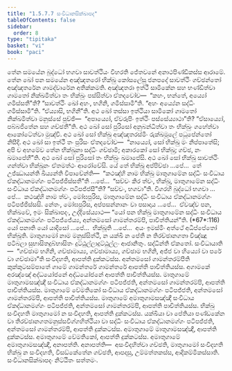 ```yaml
---
title: "1.5.7.7 සංවිධානසික්ඛාපද"
tableOfContents: false
sidebar:
  order: 8
type: "tipitaka"
basket: "vi"
book: "paci"
---
```



<DynamicBreadcrumb />

<Division number="412" book="paci">

<Paragraph number="1235" book="paci">
තේන සමයේන බුද්ධෝ භගවා සාවත්ථියං විහරති ජේතවනේ අනාථපිණ්ඩිකස්ස ආරාමේ. තේන ඛෝ පන සමයේන අඤ්ඤතරෝ භික්ඛු කෝසලේසු ජනපදේ සාවත්ථිං ගච්ඡන්තෝ අඤ්ඤතරේන ගාමද්වාරේන අතික්කමති. අඤ්ඤතරා ඉත්ථී සාමිකේන සහ භණ්ඩිත්වා ගාමතෝ නික්ඛමිත්වා තං භික්ඛුං පස්සිත්වා ඒතදවෝච—  “කහං, භන්තේ, අය්‍යෝ ගමිස්සතී”ති? “සාවත්ථිං ඛෝ අහං, භගිනි, ගමිස්සාමී”ති. “අහං අය්‍යේන සද්ධිං ගමිස්සාමී”ති. “ඒය්‍යාසි, භගිනී”ති. අථ ඛෝ තස්සා ඉත්ථියා සාමිකෝ ගාමතෝ නික්ඛමිත්වා මනුස්සේ පුච්ඡි—  “අපාය්‍යෝ, ඒවරූපිං ඉත්ථිං පස්සේය්‍යාථා”ති? “ඒසාය්‍යෝ, පබ්බජිතේන සහ ගච්ඡතී”ති. අථ ඛෝ සෝ පුරිසෝ අනුබන්ධිත්වා තං භික්ඛුං ගහේත්වා ආකෝටේත්වා මුඤ්චි. අථ ඛෝ සෝ භික්ඛු අඤ්ඤතරස්මිං රුක්ඛමූලේ පධූපේන්තෝ නිසීදි. අථ ඛෝ සා ඉත්ථී තං පුරිසං ඒතදවෝච—  “නාය්‍යෝ, සෝ භික්ඛු මං නිප්පාතේසි; අපි ච අහමේව තේන භික්ඛුනා සද්ධිං ගච්ඡාමි; අකාරකෝ සෝ භික්ඛු; ගච්ඡ, නං ඛමාපේහී”ති. අථ ඛෝ සෝ පුරිසෝ තං භික්ඛුං ඛමාපේසි.
</Paragraph>

<Paragraph number="1236" book="paci">
අථ ඛෝ සෝ භික්ඛු සාවත්ථිං ගන්ත්වා භික්ඛූනං ඒතමත්ථං ආරෝචේසි. යේ තේ භික්ඛූ අප්පිච්ඡා …පේ…  තේ උජ්ඣායන්ති ඛිය්‍යන්ති විපාචේන්ති—  “කථඤ්හි නාම භික්ඛු මාතුගාමේන සද්ධිං සංවිධාය ඒකද්ධානමග්ගං පටිපජ්ජිස්සතී”ති …පේ…  “සච්චං කිර ත්වං, භික්ඛු, මාතුගාමේන සද්ධිං සංවිධාය ඒකද්ධානමග්ගං පටිපජ්ජසී”ති? “සච්චං, භගවා”ති. විගරහි බුද්ධෝ භගවා …පේ…  කථඤ්හි නාම ත්වං, මෝඝපුරිස, මාතුගාමේන සද්ධිං සංවිධාය ඒකද්ධානමග්ගං පටිපජ්ජිස්සසි. නේතං, මෝඝපුරිස, අප්පසන්නානං වා පසාදාය …පේ…  ඒවඤ්ච පන, භික්ඛවේ, ඉමං සික්ඛාපදං, උද්දිසේය්‍යාථ—
</Paragraph>

</Division>
<Division number="413" book="paci">

<Paragraph number="1237" book="paci">
<Emphasis>“යෝ පන භික්ඛු මාතුගාමේන සද්ධිං සංවිධාය ඒකද්ධානමග්ගං පටිපජ්ජේය්‍ය, අන්තමසෝ ගාමන්තරම්පි, පාචිත්තියන්”</Emphasis>ති. (*67*:<Emphasis>116</Emphasis>)
</Paragraph>

</Division>
<Division number="414" book="paci">

<Paragraph number="1238" book="paci">
<Emphasis>යෝ පනා</Emphasis>ති යෝ යාදිසෝ …පේ…  <Emphasis>භික්ඛූ</Emphasis>ති …පේ…  අයං ඉමස්මිං අත්ථේ අධිප්පේතෝ භික්ඛූති.
</Paragraph>

<Paragraph number="1239" book="paci">
<Emphasis>මාතුගාමෝ</Emphasis> නාම මනුස්සිත්ථී, න යක්ඛී න පේතී න තිරච්ඡානගතා විඤ්ඤූ පටිබලා සුභාසිතදුබ්භාසිතං දුට්ඨුල්ලාදුට්ඨුල්ලං ආජානිතුං.
</Paragraph>

<Paragraph number="1240" book="paci">
<Emphasis>සද්ධින්</Emphasis>ති ඒකතෝ.
</Paragraph>

<Paragraph number="1241" book="paci">
<Emphasis>සංවිධායා</Emphasis>ති—  “ගච්ඡාම භගිනි, ගච්ඡාමාය්‍ය, ගච්ඡාමාය්‍ය, ගච්ඡාම භගිනි, අජ්ජ වා හිය්‍යෝ වා පරේ වා ගච්ඡාමා”ති සංවිදහති, ආපත්ති දුක්කටස්ස.
</Paragraph>

<Paragraph number="1242" book="paci">
<Emphasis>අන්තමසෝ ගාමන්තරම්පී</Emphasis>ති කුක්කුටසම්පාතේ ගාමේ ගාමන්තරේ ගාමන්තරේ ආපත්ති පාචිත්තියස්ස. අගාමකේ අරඤ්ඤේ අද්ධයෝජනේ අද්ධයෝජනේ ආපත්ති පාචිත්තියස්ස.
</Paragraph>

</Division>
<Division number="415" book="paci">

<Paragraph number="1243" book="paci">
මාතුගාමේ මාතුගාමසඤ්ඤී සංවිධාය ඒකද්ධානමග්ගං පටිපජ්ජති, අන්තමසෝ ගාමන්තරම්පි, ආපත්ති පාචිත්තියස්ස. මාතුගාමේ වේමතිකෝ සංවිධාය ඒකද්ධානමග්ගං පටිපජ්ජති, අන්තමසෝ ගාමන්තරම්පි, ආපත්ති පාචිත්තියස්ස. මාතුගාමේ අමාතුගාමසඤ්ඤී සංවිධාය ඒකද්ධානමග්ගං පටිපජ්ජති, අන්තමසෝ ගාමන්තරම්පි, ආපත්ති පාචිත්තියස්ස.
</Paragraph>

<Paragraph number="1244" book="paci">
භික්ඛු සංවිදහති මාතුගාමෝ න සංවිදහති, ආපත්ති දුක්කටස්ස. යක්ඛියා වා පේතියා පණ්ඩකේන වා තිරච්ඡානගතමනුස්සවිග්ගහිත්ථියා වා සද්ධිං සංවිධාය ඒකද්ධානමග්ගං පටිපජ්ජති, අන්තමසෝ ගාමන්තරම්පි, ආපත්ති දුක්කටස්ස. අමාතුගාමේ මාතුගාමසඤ්ඤී, ආපත්ති දුක්කටස්ස. අමාතුගාමේ වේමතිකෝ, ආපත්ති දුක්කටස්ස. අමාතුගාමේ අමාතුගාමසඤ්ඤී, අනාපත්ති.
</Paragraph>

</Division>
<Division number="416" book="paci">

<Paragraph number="1245" book="paci">
අනාපත්ති—  අසංවිදහිත්වා ගච්ඡති, මාතුගාමෝ සංවිදහති භික්ඛු න සංවිදහති, විසඞ්කේතේන ගච්ඡති, ආපදාසු, උම්මත්තකස්ස, ආදිකම්මිකස්සාති.

</Paragraph>
</Division>

<Paragraph number="1246" type="center" book="paci">
සංවිධානසික්ඛාපදං නිට්ඨිතං සත්තමං.
</Paragraph>